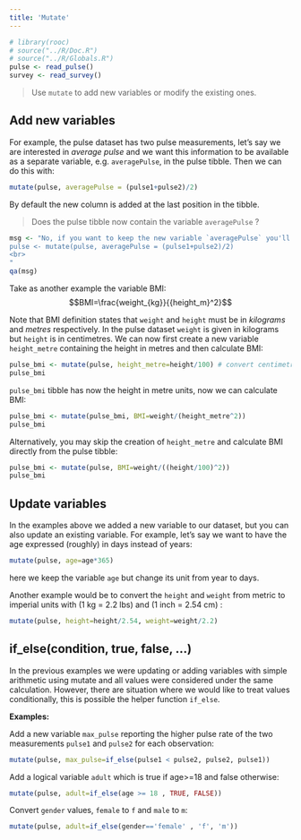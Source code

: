 ```yaml
---
title: 'Mutate'
---
```


```r
# library(rooc)
# source("../R/Doc.R")
# source("../R/Globals.R")
pulse <- read_pulse() 
survey <- read_survey()
```

> Use `mutate` to add new variables or modify the existing ones. 

## Add new variables

For example, the pulse dataset has two pulse measurements, let's say we are interested in *average pulse* and we want this information to be available as a separate variable, e.g. `averagePulse`, in the pulse tibble. Then we can do this with:    

```r
mutate(pulse, averagePulse = (pulse1+pulse2)/2)
```

By default the new column is added at the last position in the tibble.  

> Does the pulse tibble now contain the variable `averagePulse` ?

```r
msg <- "No, if you want to keep the new variable `averagePulse` you'll need to use assignment '<-' to replace the original pulse tibble with the newly modified version: <br><br>
pulse <- mutate(pulse, averagePulse = (pulse1+pulse2)/2)
<br>
"
qa(msg)
``` 


Take as another example the variable BMI: $$BMI=\frac{weight_{kg}}{{height_m}^2}$$

Note that BMI definition states that `weight` and `height` must be in *kilograms* and *metres* respectively. In the pulse dataset `weight` is given in kilograms but `height` is in centimetres. We can now first create a new variable `height_metre` containing the height in metres and then calculate BMI: 


```r
pulse_bmi <- mutate(pulse, height_metre=height/100) # convert centimetres to metre
pulse_bmi
```

`pulse_bmi` tibble has now the height in metre units, now we can calculate BMI:

```r
pulse_bmi <- mutate(pulse_bmi, BMI=weight/(height_metre^2)) 
pulse_bmi
```

Alternatively, you may skip the creation of `height_metre` and calculate BMI directly from the pulse tibble:

```r
pulse_bmi <- mutate(pulse, BMI=weight/((height/100)^2)) 
pulse_bmi
```

## Update variables

In the examples above we added a new variable to our dataset, but you can also update an existing variable. For example, let's say we want to have the age expressed (roughly) in days instead of years: 

```r
mutate(pulse, age=age*365)
```

here we keep the variable `age` but change its unit from year to days. 

Another example would be to convert the `height` and `weight` from metric to imperial units with (1 kg = 2.2 lbs) and (1 inch = 2.54 cm) : 

```r
mutate(pulse, height=height/2.54, weight=weight/2.2)
```

## if_else(condition, true, false, ...)

In the previous examples we were updating or adding variables with simple arithmetic using mutate and all values were considered under the same calculation. However, there are situation where we would like to treat values conditionally, this is possible the helper function `if_else`. 

**Examples:**

Add a new variable `max_pulse` reporting the higher pulse rate of the two measurements `pulse1` and `pulse2` for each observation: 

```r
mutate(pulse, max_pulse=if_else(pulse1 < pulse2, pulse2, pulse1))
```

Add a logical variable `adult` which is true if age>=18 and false otherwise:

```r
mutate(pulse, adult=if_else(age >= 18 , TRUE, FALSE))
```


Convert `gender` values,  `female` to `f` and `male` to `m`:

```r
mutate(pulse, adult=if_else(gender=='female' , 'f', 'm'))

```










